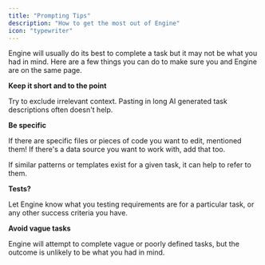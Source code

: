 ```yaml
---
title: "Prompting Tips"
description: "How to get the most out of Engine"
icon: "typewriter"
---
```


Engine will usually do its best to complete a task but it may not be what you had in mind. Here are a few things you can do to make sure you and Engine are on the same page.

<Icon icon="calendar-lines-pen" /> **Keep it short and to the point**

Try to exclude irrelevant context. Pasting in long AI generated task descriptions often doesn't help.

<Icon icon="arrow-down-left" /> **Be specific**

If there are specific files or pieces of code you want to edit, mentioned them\! If there's a data source you want to work with, add that too.

If similar patterns or templates exist for a given task, it can help to refer to them.

<Icon icon="file-waveform" /> **Tests?**

Let Engine know what you testing requirements are for a particular task, or any other success criteria you have.

<Icon icon="question" /> **Avoid vague tasks**

Engine will attempt to complete vague or poorly defined tasks, but the outcome is unlikely to be what you had in mind.